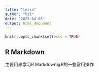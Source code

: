```yaml
---
title: "learn"
author: "hzl"
date: "2023-04-03"
output: html_document
---
```


```r
knitr::opts_chunk$set(echo = TRUE)
```

## R Markdown

主要用来学习R Markdown与R的一些常用操作
